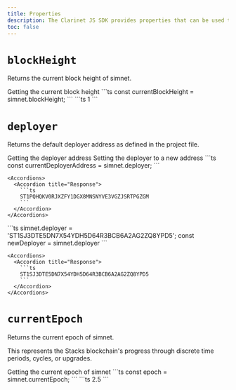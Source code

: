 ```yaml
---
title: Properties
description: The Clarinet JS SDK provides properties that can be used to interact with simnet.
toc: false
---
```



<Root>

<API>

<Info>

# `blockHeight`

Returns the current block height of simnet.

</Info>

<APIExample>

<Tabs defaultValue="default">
  <TabsList className='flex flex-wrap'>
    <TabsTrigger value="default" className='tab group'>
      <Badge className='badge transition-colors'>Getting the current block height</Badge>
    </TabsTrigger>
  </TabsList>
  <TabsContent value="default">
    ```ts
    const currentBlockHeight = simnet.blockHeight;
    ```
  </TabsContent>
</Tabs>

<Accordions>
  <Accordion title="Response">
    ```ts
    1
    ```
  </Accordion>
</Accordions>

</APIExample>

</API>

<API>

<Info>

# `deployer`

Returns the default deployer address as defined in the project file.

</Info>

<APIExample>

<Tabs defaultValue="default">
  <TabsList className='flex flex-wrap'>
    <TabsTrigger value="default" className='tab group'>
      <Badge className='badge transition-colors'>Getting the deployer address</Badge>
    </TabsTrigger>
    <TabsTrigger value="set-deployer" className='tab group'>
      <Badge className='badge transition-colors'>Setting the deployer to a new address</Badge>
    </TabsTrigger>
  </TabsList>
  <TabsContent value="default">
    ```ts
    const currentDeployerAddress = simnet.deployer;
    ```

    <Accordions>
      <Accordion title="Response">
        ```ts
        ST1PQHQKV0RJXZFY1DGX8MNSNYVE3VGZJSRTPGZGM
        ```
      </Accordion>
    </Accordions>
  </TabsContent>
  <TabsContent value="set-deployer">
    ```ts
    simnet.deployer = 'ST1SJ3DTE5DN7X54YDH5D64R3BCB6A2AG2ZQ8YPD5';
    const newDeployer = simnet.deployer
    ```

    <Accordions>
      <Accordion title="Response">
        ```ts
        ST1SJ3DTE5DN7X54YDH5D64R3BCB6A2AG2ZQ8YPD5
        ```
      </Accordion>
    </Accordions>
  </TabsContent>
</Tabs>

</APIExample>

</API>

<API>

<Info>

# `currentEpoch`

Returns the current epoch of simnet.

This represents the Stacks blockchain's progress through discrete time periods, cycles, or upgrades.

</Info>

<APIExample>

<Tabs defaultValue="default">
  <TabsList className='flex flex-wrap'>
    <TabsTrigger value="default" className='tab group'>
      <Badge className='badge transition-colors'>Getting the current epoch of simnet</Badge>
    </TabsTrigger>
  </TabsList>
  <TabsContent value="default">
    ```ts
    const epoch = simnet.currentEpoch;
    ```
  </TabsContent>
</Tabs>

<Accordions>
  <Accordion title="Response">
    ```ts
    2.5
    ```
  </Accordion>
</Accordions>

</APIExample>

</API>

</Root>